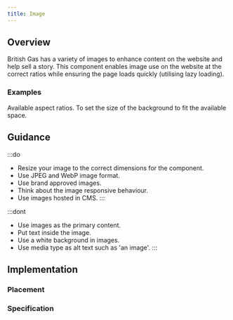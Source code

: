 ```yaml
---
title: Image
---
```




## Overview

<CompDetails name={componentName} />

British Gas has a variety of images to enhance content on the website and help sell a story. This component enables image use on the website at the correct ratios while ensuring the page loads quickly (utilising lazy loading).

### Examples
<Tabs>
  <TabItem label="Standard">
    <ExampleViewer type="standard" />
  </TabItem>
  <TabItem label="Ratio">
    Available aspect ratios.
    <Tabs>
      <TabItem label="16 / 9">
        <ExampleViewer type="standard-ratio-16x9" />
      </TabItem>
      <TabItem label="4 / 3">
        <ExampleViewer type="standard-ratio-4x3" />
      </TabItem>
      <TabItem label="1 / 1">
        <ExampleViewer type="standard-ratio-1x1" />
      </TabItem>
    </Tabs>
  </TabItem>
  <TabItem label="Background">
    To set the size of the background to fit the available space.
    <Tabs>
      <TabItem label="Background">
        <ExampleViewer type="standard-background" />
      </TabItem>
      <TabItem label="Cover">
        <ExampleViewer type="standard-background-size-cover" />
      </TabItem>
      <TabItem label="Contain">
        <ExampleViewer type="standard-background-size-contain" />
      </TabItem>
    </Tabs>
  </TabItem>
</Tabs>


## Guidance

:::do
- Resize your image to the correct dimensions for the component.
- Use JPEG and WebP image format.
- Use brand approved images.
- Think about the image responsive behaviour.
- Use images hosted in CMS.
:::

:::dont
- Use images as the primary content.
- Put text inside the image.
- Use a white background in images.
- Use media type as alt text such as 'an image'.
:::

## Implementation

### Placement

<Placement name={componentName} />

### Specification

<Specification name={componentName} />
